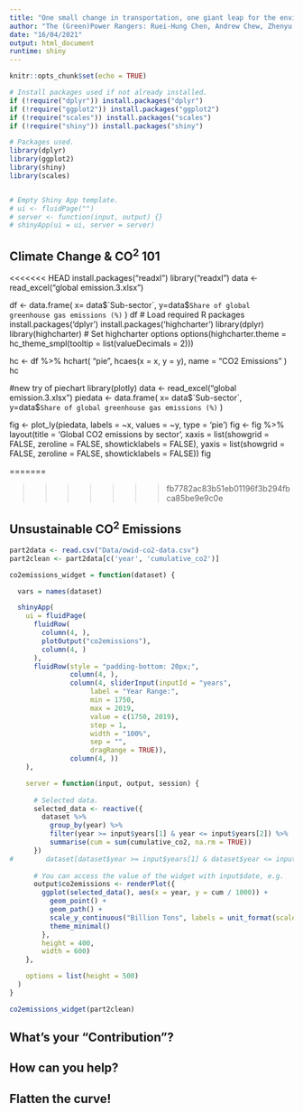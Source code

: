 ```yaml
---
title: "One small change in transportation, one giant leap for the environment"
author: "The (Green)Power Rangers: Ruei-Hung Chen, Andrew Chew, Zhenyu Xuan, Elif Yurek"
date: "16/04/2021"
output: html_document
runtime: shiny
---
```


```r
knitr::opts_chunk$set(echo = TRUE)

# Install packages used if not already installed.
if (!require("dplyr")) install.packages("dplyr")
if (!require("ggplot2")) install.packages("ggplot2")
if (!require("scales")) install.packages("scales")
if (!require("shiny")) install.packages("shiny")

# Packages used.
library(dplyr)
library(ggplot2)
library(shiny)
library(scales)


# Empty Shiny App template. 
# ui <- fluidPage("")
# server <- function(input, output) {}
# shinyApp(ui = ui, server = server)
```

<!-- Part 1 -->
## Climate Change & CO^2^ 101
<<<<<<< HEAD
install.packages("readxl")
library("readxl")
data <- read_excel("global emission.3.xlsx")

df <- data.frame(
  x= data$`Sub-sector`,
  y=data$`Share of global greenhouse gas emissions (%)`
)
df
# Load required R packages
install.packages('dplyr')
install.packages('highcharter')
library(dplyr)
library(highcharter) 
# Set highcharter options
options(highcharter.theme = hc_theme_smpl(tooltip = list(valueDecimals = 2)))

hc <- df %>%
  hchart(
    "pie", hcaes(x = x, y = y),
    name = "CO2 Emissions"
  )
hc

#new try of piechart 
library(plotly)
data <- read_excel("global emission.3.xlsx")
piedata <- data.frame(
  x= data$`Sub-sector`,
  y=data$`Share of global greenhouse gas emissions (%)`
)

fig <- plot_ly(piedata, labels = ~x, values = ~y, type = 'pie')
fig <- fig %>% layout(title = 'Global CO2 emissions by sector',
         xaxis = list(showgrid = FALSE, zeroline = FALSE, showticklabels = FALSE),
         yaxis = list(showgrid = FALSE, zeroline = FALSE, showticklabels = FALSE))
fig


=======
<!-- data <- read_excel("global emission.2.xlsx") -->

<!-- df <- data.frame( -->
<!--   x= data$`Sub-sector`, -->
<!--   y=data$`Share of global greenhouse gas emissions (%)` -->
<!-- ) -->
<!-- df -->
<!-- # Load required R packages -->
<!-- install.packages('dplyr') -->
<!-- install.packages('highcharter') -->
<!-- library(dplyr) -->
<!-- library(highcharter)  -->
<!-- # Set highcharter options -->
<!-- options(highcharter.theme = hc_theme_smpl(tooltip = list(valueDecimals = 2))) -->

<!-- hc <- df %>% -->
<!--   hchart( -->
<!--     "pie", hcaes(x = x, y = y), -->
<!--     name = "CO2 Emissions" -->
<!--   ) -->
<!-- hc -->
>>>>>>> fb7782ac83b51eb01196f3b294fbca85be9e9c0e

<!-- Part 2 -->
## Unsustainable CO^2^ Emissions
```r
part2data <- read.csv("Data/owid-co2-data.csv")
part2clean <- part2data[c('year', 'cumulative_co2')]

co2emissions_widget = function(dataset) {

  vars = names(dataset)

  shinyApp(
    ui = fluidPage(
      fluidRow(
        column(4, ),
        plotOutput("co2emissions"),
        column(4, )
      ),
      fluidRow(style = "padding-bottom: 20px;",
               column(4, ),
               column(4, sliderInput(inputId = "years",
                    label = "Year Range:",
                    min = 1750,
                    max = 2019,
                    value = c(1750, 2019),
                    step = 1,
                    width = "100%",
                    sep = "",
                    dragRange = TRUE)),
               column(4, ))
    ),

    server = function(input, output, session) {
      
      # Selected data.
      selected_data <- reactive({
        dataset %>%
          group_by(year) %>%
          filter(year >= input$years[1] & year <= input$years[2]) %>%
          summarise(cum = sum(cumulative_co2, na.rm = TRUE))
      })
#        dataset[dataset$year >= input$years[1] & dataset$year <= input$years[2],] %>% group_by(year)})
      
      # You can access the value of the widget with input$date, e.g.
      output$co2emissions <- renderPlot({
        ggplot(selected_data(), aes(x = year, y = cum / 1000)) +
          geom_point() +
          geom_path() +
          scale_y_continuous("Billion Tons", labels = unit_format(scale = 1e-3)) +
          theme_minimal()
        },
        height = 400,
        width = 600)
    },

    options = list(height = 500)
  )
}

co2emissions_widget(part2clean)
```

<!-- Part 3 -->
## What's your "Contribution"?

<!-- Part 4 -->
## How can you help?

<!-- Conclusion -->
## Flatten the curve!
